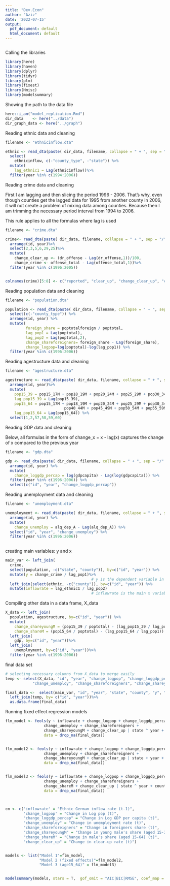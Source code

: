 ---
title: "Dev.Econ"
author: "Aziz"
date: '2022-07-15'
output:
  pdf_document: default
  html_document: default
---

```{r setup, include=FALSE}
```

Calling the libraries

```{r}
library(here)
library(haven)
library(dplyr)
library(tidyr)
library(plm)
library(fixest)
library(Hmisc)
library(modelsummary)
```

Showing the path to the data file

```{r cars}

here::i_am("model_replication.Rmd")
dir_data    <- here("../data")
dir_graph_data <- here("../graph")


```

Reading ethnic data and cleaning

```{r}
filename <- "ethnicinflow.dta"

ethnic <- read_dta(paste( dir_data, filename, collapse = " + ", sep = "/" )) %>%
  select(
    ethnicinflow, c(-"county_type", -"state")) %>%
  mutate(
    lag_ethnic1 = Lag(ethnicinflow))%>%
  filter(year %in% c(1994:2006))

```

Reading crime data and cleaning

First I am lagging and then slicing the period 1996 - 2006. That's why, even though counties get the lagged data for 1995 from another county in 2006, it will not create a problem of mixing data among counties. Because then I am trimming the necessary period interval from 1994 to 2006.

This rule applies to all the formulas where lag is used

```{r}
filename <- "crime.dta"

crime<- read_dta(paste( dir_data, filename, collapse = " + ", sep = "/" ))%>%
  arrange(id, year)%>%
  select(2,3,5,6,29,25)%>%
  mutate(
    change_clear_up <- (dr_offense - Lag(dr_offense,1))/100,
    change_crime <- offense_total - Lag(offense_total,1))%>%
  filter(year %in% c(1996:2005))


colnames(crime)[5:8] <- c("reported", "clear_up", "change_clear_up", "change_crime")

```

Reading population data and cleaning

```{r}
filename <- "population.dta"

population <- read_dta(paste( dir_data, filename, collapse = " + ", sep = "/" ))%>%
  select(c(-"county_type")) %>%
  arrange(id, year) %>%
  mutate(
         foreign_share = poptotalforeign / poptotal,
         lag_pop1 = Lag(poptotal),
         lag_pop2 = Lag(poptotal,2),
         change_shareforeigners= foreign_share - Lag(foreign_share),
         change_logpop=log(poptotal)-log(lag_pop1)) %>%
  filter(year %in% c(1996:2006))

```

Reading agestructure data and cleaning

```{r}
filename <- "agestructure.dta"

agestructure <- read_dta(paste( dir_data, filename, collapse = " + ", sep = "/" ))%>%
  arrange(id, year)%>%
  mutate(
    pop15_39 = pop15_17M + pop18_19M + pop20_24M + pop25_29M + pop30_34M + pop35_39M,
    lag_pop15_39 = Lag(pop15_39),
    pop15_64 = pop15_17M + pop18_19M + pop20_24M + pop25_29M + pop30_34M + pop35_39M + 
                          pop40_44M + pop45_49M + pop50_54M + pop55_59M + pop60_64M,
    lag_pop15_64 = Lag(pop15_64)) %>%
  select(1,2,57,58,59,60)

```

Reading GDP data and cleaning

Below, all formulas in the form of change_x = x - lag(x) captures the change of x compared to the previous year

```{r}
filename <- "gdp.dta"

gdp <- read_dta(paste( dir_data, filename, collapse = " + ", sep = "/" )) %>%
  arrange(id, year) %>%
  mutate(
    change_loggdp_percap = log(gdpcapita) - Lag(log(gdpcapita))) %>%
  filter(year %in% c(1996:2006)) %>%
  select(c("id", "year", "change_loggdp_percap"))

```

Reading unemployment data and cleaning

```{r}
filename <- "unemployment.dta"

unemployment <- read_dta(paste( dir_data, filename, collapse = " + ", sep = "/" )) %>% 
  arrange(id, year) %>% 
  mutate(
    change_unemploy = alq_dep_A - Lag(alq_dep_A)) %>%
  select("id", "year", "change_unemploy") %>%
  filter(year %in% c(1996:2006))
  
```

creating main variables: y and x

```{r}
main_var <- left_join(
  crime, 
  select(population, -c("state", "county")), by=c("id", "year")) %>%
  mutate(y = change_crime / lag_pop1)%>%        
                                      # y is the dependent variable in question
  left_join(select(ethnic, -c("county")), by=c("id", "year")) %>%
  mutate(inflowrate = lag_ethnic1 / lag_pop2) 
                                      # inflowrate is the main x variable in question

```

Compiling other data in a data frame, X_data

```{r}
X_data <- left_join(
  population, agestructure, by=c("id", "year")) %>%
  mutate(
    change_shareyoungM = (pop15_39 / poptotal) - (lag_pop15_39 / lag_pop1),
    change_shareM = (pop15_64 / poptotal) - (lag_pop15_64 / lag_pop1)) %>%
  left_join(
    gdp, by=c("id", "year"))%>%
  left_join(
    unemployment, by=c("id", "year"))%>%
  filter(year %in% c(1996:2006))

```

final data set

```{r}
# selecting necessary columns from X_data to merge easily
temp <- select(X_data, "id", "year", "change_logpop", "change_loggdp_percap", 
            "change_unemploy", "change_shareforeigners", "change_shareyoungM", "change_shareM")

final_data <-  select(main_var, "id", "year", "state", "county", "y", "inflowrate", "change_clear_up")%>%
  left_join(temp, by= c("id", "year"))%>%
  as.data.frame(final_data)

```

Running fixed effect regression models

```{r}

flm_model <- feols(y ~ inflowrate + change_logpop + change_loggdp_percap +
                 change_unemploy + change_shareforeigners +
                 change_shareyoungM + change_clear_up | state ^ year + county, vcov = (cluster = "twoway"), 
                 data = drop_na(final_data))


flm_model2 <- feols(y ~ inflowrate + change_logpop + change_loggdp_percap +
                 change_unemploy + change_shareforeigners +
                 change_shareyoungM + change_clear_up | state + year + county,  cluster = c("state", "id", "year"),
                 data = drop_na(final_data))


flm_model3 <- feols(y ~ inflowrate + change_logpop + change_loggdp_percap +
                 change_unemploy + change_shareforeigners +
                 change_shareM + change_clear_up | state ^ year + county, vcov = (cluster = "twoway"), 
                 data = drop_na(final_data))



cm <- c('inflowrate' = "Ethnic German inflow rate (t-1)",
        'change_logpop' = "Change in Log pop (t)",
        "change_loggdp_percap" = "Change in Log GDP per capita (t)",
        "change_unemploy" = "Change in unemployment rate (t)",
        "change_shareforeigners" = "Change in foreigners share (t)",
        "change_shareyoungM" = "Change in young male's share (aged 15-39) (t)",
        "change_shareM" = "Change in male's share (aged 15-64) (t)",
        "change_clear_up" = "Change in clear-up rate (t)")


models <- list("Model 1"=flm_model,
               "Model 2 (fixed effects)"=flm_model2,
               "Model 3 (age15_64)" = flm_model3)


modelsummary(models, stars = T,  gof_omit = "AIC|BIC|RMSE", coef_map = cm, title = "Table 1")

```

